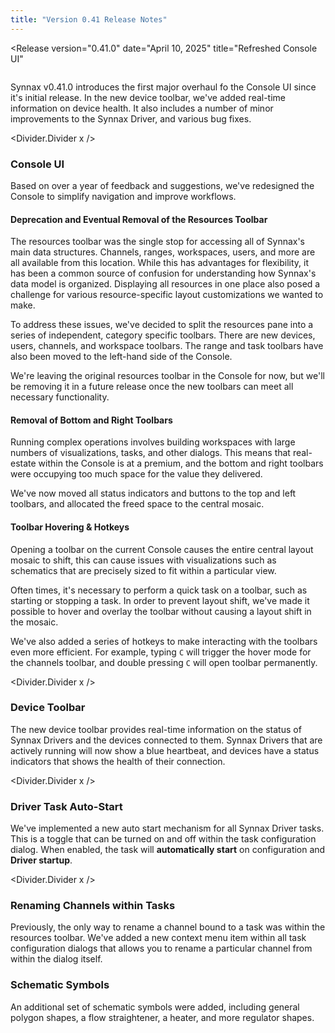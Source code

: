 ```yaml
---
title: "Version 0.41 Release Notes"
---
```



<Release
    version="0.41.0"
    date="April 10, 2025"
    title="Refreshed Console UI"
>

<Image client:only="react" id="releases/0-41-0/thumbnail" themed={false} />

Synnax v0.41.0 introduces the first major overhaul fo the Console UI since it's initial
release. In the new device toolbar, we've added real-time information on device health.
It also includes a number of minor improvements to the Synnax Driver, and various bug
fixes.

<Divider.Divider x />

### Console UI

Based on over a year of feedback and suggestions, we've redesigned the Console to
simplify navigation and improve workflows.

#### Deprecation and Eventual Removal of the Resources Toolbar

The resources toolbar was the single stop for accessing all of Synnax's main data
structures. Channels, ranges, workspaces, users, and more are all available from this
location. While this has advantages for flexibility, it has been a common source of
confusion for understanding how Synnax's data model is organized. Displaying all
resources in one place also posed a challenge for various resource-specific layout
customizations we wanted to make.

To address these issues, we've decided to split the resources pane into a series of
independent, category specific toolbars. There are new devices, users, channels, and
workspace toolbars. The range and task toolbars have also been moved to the left-hand
side of the Console.

We're leaving the original resources toolbar in the Console for now, but we'll be
removing it in a future release once the new toolbars can meet all necessary
functionality.

#### Removal of Bottom and Right Toolbars

Running complex operations involves building workspaces with large numbers of
visualizations, tasks, and other dialogs. This means that real-estate within the Console
is at a premium, and the bottom and right toolbars were occupying too much space for the
value they delivered.

We've now moved all status indicators and buttons to the top and left toolbars, and
allocated the freed space to the central mosaic.

#### Toolbar Hovering & Hotkeys

Opening a toolbar on the current Console causes the entire central layout mosaic to
shift, this can cause issues with visualizations such as schematics that are precisely
sized to fit within a particular view.

Often times, it's necessary to perform a quick task on a toolbar, such as starting or
stopping a task. In order to prevent layout shift, we've made it possible to hover and
overlay the toolbar without causing a layout shift in the mosaic.

We've also added a series of hotkeys to make interacting with the toolbars even more
efficient. For example, typing `C` will trigger the hover mode for the channels toolbar,
and double pressing `C` will open toolbar permanently.

<Divider.Divider x />

### Device Toolbar

The new device toolbar provides real-time information on the status of Synnax Drivers
and the devices connected to them. Synnax Drivers that are actively running will now
show a blue heartbeat, and devices have a status indicators that shows the health of
their connection.

<Divider.Divider x />

### Driver Task Auto-Start

We've implemented a new auto start mechanism for all Synnax Driver tasks. This is a
toggle that can be turned on and off within the task configuration dialog. When enabled,
the task will **automatically start** on configuration and **Driver startup**.

<Divider.Divider x />

### Renaming Channels within Tasks

Previously, the only way to rename a channel bound to a task was within the resources
toolbar. We've added a new context menu item within all task configuration dialogs that
allows you to rename a particular channel from within the dialog itself.

### Schematic Symbols

An additional set of schematic symbols were added, including general polygon shapes, a
flow straightener, a heater, and more regulator shapes.

</Release>
